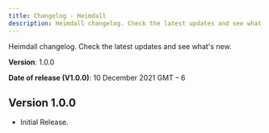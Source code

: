 ```yaml
---
title: Changelog - Heimdall
description: Heimdall changelog. Check the latest updates and see what's new.
---
```


Heimdall changelog. Check the latest updates and see what's new.

**Version**: 1.0.0

**Date of release (V1.0.0)**: 10 December 2021 GMT – 6

## Version 1.0.0

- Initial Release.
